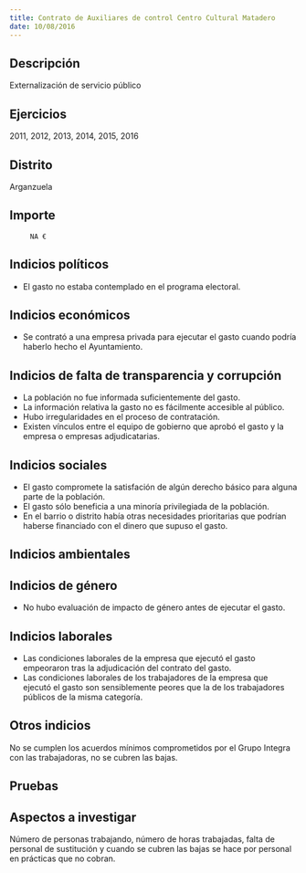 ```yaml
---
title: Contrato de Auxiliares de control Centro Cultural Matadero
date: 10/08/2016
---
```



## Descripción
Externalización de servicio público


## Ejercicios
2011, 2012, 2013, 2014, 2015, 2016


## Distrito
Arganzuela


## Importe
         NA €


## Indicios políticos
- El gasto no estaba contemplado en el programa electoral.


## Indicios económicos
- Se contrató a una empresa privada para ejecutar el gasto cuando podría haberlo hecho el Ayuntamiento.


## Indicios de falta de transparencia y corrupción
- La población no fue informada suficientemente del gasto.
- La información relativa la gasto no es fácilmente accesible al público.
- Hubo irregularidades en el proceso de contratación.
- Existen vínculos entre el equipo de gobierno que aprobó el gasto y la empresa o empresas adjudicatarias.


## Indicios sociales
- El gasto compromete la satisfación de algún derecho básico para alguna parte de la población.
- El gasto sólo beneficia a una minoría privilegiada de la población.
- En el barrio o distrito había otras necesidades prioritarias que podrían haberse financiado con el dinero que supuso el gasto.


## Indicios ambientales



## Indicios de género
- No hubo evaluación de impacto de género antes de ejecutar el gasto.


## Indicios laborales
- Las condiciones laborales de la empresa que ejecutó el gasto empeoraron tras la adjudicación del contrato del gasto.
- Las condiciones laborales de los trabajadores de la empresa que ejecutó el gasto son sensiblemente peores que la de los trabajadores públicos de la misma categoría.


## Otros indicios
No se cumplen los acuerdos mínimos comprometidos por el Grupo Integra con las trabajadoras, no se cubren las bajas.


## Pruebas



## Aspectos a investigar
Número de personas trabajando, número de horas trabajadas, falta de personal de sustitución y cuando se cubren las bajas se hace por personal en prácticas que no cobran.


